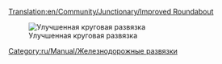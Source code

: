 [[Translation:en/Community/Junctionary/Improved Roundabout]]


{{ru/Community/Junctionary/Меню развязки}}

[[File:en/Community/Junctionary/Improved.Roundabout.png|none|frame|Улучшенная круговая развязка]]

{{ru/Community/Junctionary/Критерии развязки|Дешевая|2|0|0|0.5|0||0|0|1|1|||Сломанные поезда блокируют от двух сегментов до всех.|
*Одновременно может пропускать 4 поезда. 
*Площадь: 9 x 9 клеток.
}}

[[Category:ru/Manual/Железнодорожные развязки]]